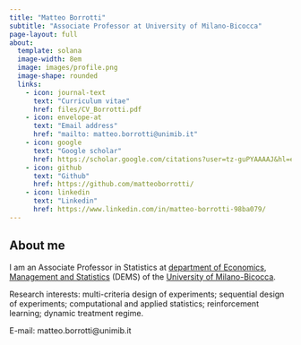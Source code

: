 ```yaml
---
title: "Matteo Borrotti"
subtitle: "Associate Professor at University of Milano-Bicocca"
page-layout: full
about:
  template: solana
  image-width: 8em
  image: images/profile.png
  image-shape: rounded
  links:
    - icon: journal-text
      text: "Curriculum vitae"
      href: files/CV_Borrotti.pdf
    - icon: envelope-at
      text: "Email address"
      href: "mailto: matteo.borrotti@unimib.it"
    - icon: google
      text: "Google scholar"
      href: https://scholar.google.com/citations?user=tz-guPYAAAAJ&hl=en
    - icon: github
      text: "Github"
      href: https://github.com/matteoborrotti/
    - icon: linkedin
      text: "Linkedin"
      href: https://www.linkedin.com/in/matteo-borrotti-98ba079/
---
```


## About me {.central}

I am an Associate Professor in Statistics at [department of Economics, Management and Statistics](https://www.dems.unimib.it/en) (DEMS) of the [University of Milano-Bicocca](https://en.unimib.it).

[Research interests]{.blue}: multi-criteria design of experiments; sequential design of experiments; computational and applied statistics; reinforcement learning; dynamic treatment regime.

[E-mail]{.blue}:  matteo.borrotti@unimib.it
